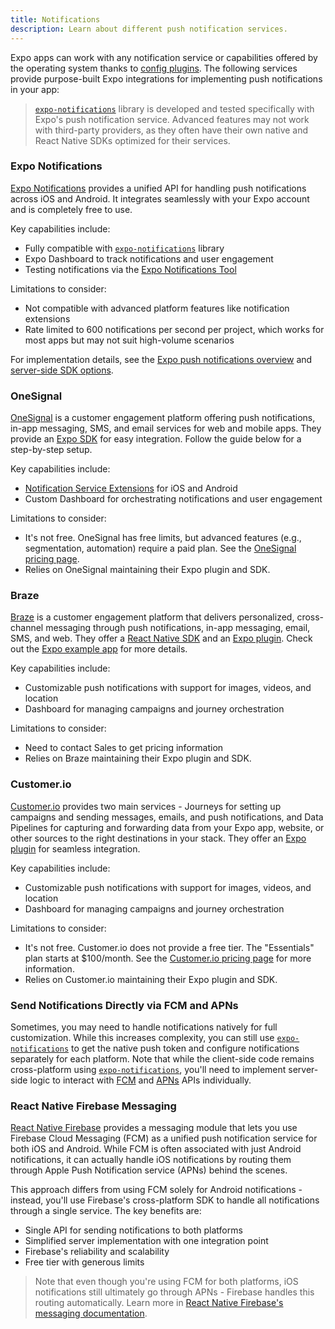 ```yaml
---
title: Notifications
description: Learn about different push notification services.
---
```



Expo apps can work with any notification service or capabilities offered by the operating system thanks to [config plugins](/config-plugins/introduction/). The following services provide purpose-built Expo integrations for implementing push notifications in your app:

> [`expo-notifications`](/versions/latest/sdk/notifications/) library is developed and tested specifically with Expo's push notification service. Advanced features may not work with third-party providers, as they often have their own native and React Native SDKs optimized for their services.

### Expo Notifications

[Expo Notifications](/push-notifications/overview) provides a unified API for handling push notifications across iOS and Android. It integrates seamlessly with your Expo account and is completely free to use.

Key capabilities include:

- Fully compatible with [`expo-notifications`](/versions/latest/sdk/notifications/) library
- Expo Dashboard to track notifications and user engagement
- Testing notifications via the [Expo Notifications Tool](https://expo.dev/notifications)

Limitations to consider:

- Not compatible with advanced platform features like notification extensions
- Rate limited to 600 notifications per second per project, which works for most apps but may not suit high-volume scenarios

For implementation details, see the [Expo push notifications overview](/push-notifications/overview) and [server-side SDK options](https://docs.expo.dev/push-notifications/sending-notifications/#send-push-notifications-using-a-servers).

### OneSignal

[OneSignal](https://onesignal.com/) is a customer engagement platform offering push notifications, in-app messaging, SMS, and email services for web and mobile apps. They provide an [Expo SDK](https://github.com/OneSignal/onesignal-expo-plugin) for easy integration. Follow the guide below for a step-by-step setup.

Key capabilities include:

- [Notification Service Extensions](https://documentation.onesignal.com/docs/service-extensions) for iOS and Android
- Custom Dashboard for orchestrating notifications and user engagement

Limitations to consider:

- It's not free. OneSignal has free limits, but advanced features (e.g., segmentation, automation) require a paid plan. See the [OneSignal pricing page](https://onesignal.com/pricing).
- Relies on OneSignal maintaining their Expo plugin and SDK.

<BoxLink
  title="OneSignal Expo SDK Setup"
  description="Learn how to integrate OneSignal in your Expo project."
  href="https://documentation.onesignal.com/docs/react-native-expo-sdk-setup"
/>

### Braze

[Braze](https://www.braze.com/) is a customer engagement platform that delivers personalized, cross-channel messaging through push notifications, in-app messaging, email, SMS, and web. They offer a [React Native SDK](https://github.com/braze-inc/braze-react-native-sdk) and an [Expo plugin](https://github.com/braze-inc/braze-expo-plugin/tree/main). Check out the [Expo example app](https://github.com/braze-inc/braze-expo-plugin/tree/main/example) for more details.

Key capabilities include:

- Customizable push notifications with support for images, videos, and location
- Dashboard for managing campaigns and journey orchestration

Limitations to consider:

- Need to contact Sales to get pricing information
- Relies on Braze maintaining their Expo plugin and SDK.

<BoxLink
  title="Braze Expo Setup"
  description="Learn how to integrate Braze in your Expo project."
  href="https://www.braze.com/docs/developer_guide/platforms/react_native/sdk_integration"
/>

### Customer.io

[Customer.io](http://Customer.io) provides two main services - Journeys for setting up campaigns and sending messages, emails, and push notifications, and Data Pipelines for capturing and forwarding data from your Expo app, website, or other sources to the right destinations in your stack. They offer an [Expo plugin](https://github.com/customerio/customerio-expo-plugin) for seamless integration.

Key capabilities include:

- Customizable push notifications with support for images, videos, and location
- Dashboard for managing campaigns and journey orchestration

Limitations to consider:

- It's not free. Customer.io does not provide a free tier. The "Essentials" plan starts at $100/month. See the [Customer.io pricing page](https://customer.io/pricing) for more information.
- Relies on Customer.io maintaining their Expo plugin and SDK.

<BoxLink
  title="Customer.io Expo Quick Start Guide"
  description="Learn how to integrate Customer.io in your Expo project."
  href="https://docs.customer.io/sdk/expo/quick-start-guide/"
/>

### Send Notifications Directly via FCM and APNs

Sometimes, you may need to handle notifications natively for full customization. While this increases complexity, you can still use [`expo-notifications`](/versions/latest/sdk/notifications/) to get the native push token and configure notifications separately for each platform. Note that while the client-side code remains cross-platform using [`expo-notifications`](/versions/latest/sdk/notifications/), you'll need to implement server-side logic to interact with [FCM](https://firebase.google.com/docs/cloud-messaging) and [APNs](https://developer.apple.com/documentation/usernotifications) APIs individually.

### React Native Firebase Messaging

[React Native Firebase](https://rnfirebase.io/) provides a messaging module that lets you use Firebase Cloud Messaging (FCM) as a unified push notification service for both iOS and Android. While FCM is often associated with just Android notifications, it can actually handle iOS notifications by routing them through Apple Push Notification service (APNs) behind the scenes.

This approach differs from using FCM solely for Android notifications - instead, you'll use Firebase's cross-platform SDK to handle all notifications through a single service. The key benefits are:

- Single API for sending notifications to both platforms
- Simplified server implementation with one integration point
- Firebase's reliability and scalability
- Free tier with generous limits

> Note that even though you're using FCM for both platforms, iOS notifications still ultimately go through APNs - Firebase handles this routing automatically. Learn more in [React Native Firebase's messaging documentation](https://rnfirebase.io/messaging/usage).
